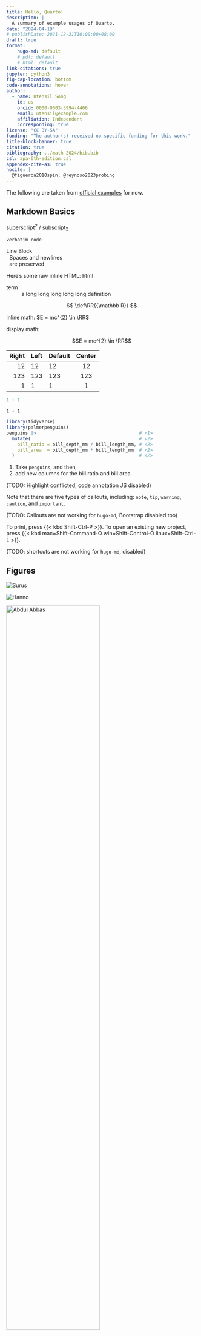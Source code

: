 ```yaml
---
title: Hello, Quarto!
description: | 
  A summary of example usages of Quarto.
date: "2024-04-19"
# publishDate: 2021-12-31T10:00:00+08:00
draft: true
format:
    hugo-md: default
    # pdf: default
    # html: default
link-citations: true
jupyter: python3
fig-cap-location: bottom
code-annotations: hover
author:
  - name: Utensil Song
    id: us
    orcid: 0000-0003-3994-4466
    email: utensil@example.com
    affiliation: Independent
    corresponding: true
license: "CC BY-SA"
funding: "The author(s) received no specific funding for this work."
title-block-banner: true
citation: true
bibliography: ../math-2024/bib.bib
csl: apa-6th-edition.csl
appendex-cite-as: true
nocite: |
  @figueroa2010spin, @reynoso2023probing
---
```


The following are taken from [official examples](https://quarto.org/docs/) for now. 

<!-- ```{=html}
<a href="./index.pdf" target="_blank" style="float: right; font-size: 12px; text-decoration: none;">📄 View as PDF</a>
``` -->

<!--more-->

## Markdown Basics

superscript^2^ / subscript~2~

`verbatim code`

| Line Block
|   Spaces and newlines
|   are preserved

Here's some raw inline HTML: `<a>html</a>`{=html}

term
: a long long long long long definition

::: {.hidden}
$$
 \def\RR{{\mathbb R}}
$$
:::

```{=latex}
\def\RR{{\mathbb R}}
```

inline math: $E = mc^{2} \in \RR$

display math:

$$E = mc^{2} \in \RR$$

| Right | Left | Default | Center |
|------:|:-----|---------|:------:|
|   12  |  12  |    12   |    12  |
|  123  |  123 |   123   |   123  |
|    1  |    1 |     1   |     1  |

```python
1 + 1
```

```.python
1 + 1
```

```r
library(tidyverse)
library(palmerpenguins)
penguins |>                                      # <1>
  mutate(                                        # <2>
    bill_ratio = bill_depth_mm / bill_length_mm, # <2>
    bill_area  = bill_depth_mm * bill_length_mm  # <2>
  )                                              # <2>
```

1. Take `penguins`, and then,
2. add new columns for the bill ratio and bill area.

(TODO: Highlight conflicted, code annotation JS disabled)

::: {.callout-tip #tip-example collapse="true" appearance="simple" icon="true"}
Note that there are five types of callouts, including: 
`note`, `tip`, `warning`, `caution`, and `important`.
:::

(TODO: Callouts are not working for `hugo-md`, Bootstrap disabled too)

To print, press {{< kbd Shift-Ctrl-P >}}. To open an existing new project, press {{< kbd mac=Shift-Command-O win=Shift-Control-O linux=Shift-Ctrl-L >}}.

(TODO: shortcuts are not working for `hugo-md`, disabled)

## Figures

<!-- ::: {#fig-elephants layout-ncol=2} -->

::: {#fig-elephants layout="[[50, -20, 30], [-15, 70, -15]]" layout-valign="bottom"}
![](https://quarto.org/docs/authoring/elephant.png "Surus"){#fig-surus}

![](https://quarto.org/docs/authoring/elephant.png "Hanno"){#fig-hanno}

[![](https://quarto.org/docs/authoring/elephant.png "Abdul Abbas"){#fig-surus .lightbox width=70% fig-align="right"}](https://quarto.org)

<!-- [![](https://quarto.org/docs/authoring/elephant.png "Lin Wang")](https://quarto.org){#fig-hanno} -->

Famous Elephants
:::

<!-- ![](./image.tikz.tex) -->

## Scholarly Writing

### Citations

See [@baez2002octonions].

(TODO: citation linking and hover requires `link-citations: true` and extra hacking, see "PORTING NOTE" in `layouts/partials/quarto.html`)

### Footnotes

Here is a footnote reference,[^1] and another note with multiple blocks.[^longnote]

[^1]: Here is the footnote.

[^longnote]: Here's one with multiple blocks.

    Subsequent paragraphs are indented to show that they
belong to the previous footnote.

        { some.code }

    The whole paragraph can be indented, or just the first
    line.  In this way, multi-paragraph footnotes work like
    multi-paragraph list items.

This paragraph won't be part of the note, because it
isn't indented.

Here is an inline note.^[Inlines notes are easier to write,
since you don't have to pick an identifier and move down to
type the note.]

### Cross-References

For a demonstration of a line plot on a polar axis, see @fig-polar.

For tips on callouts, see @tip-example. (TODO: Not working for `hugo-md`)

## Literate programming

### Python

```python
#| label: fig-polar
#| fig-cap: "A line plot on a polar axis"
#| fig-subcap: 
#|   - "First"
#|   - "Second"
#| layout-ncol: 2

import numpy as np
import matplotlib.pyplot as plt

r = np.arange(0, 2, 0.01)
theta = 2 * np.pi * r

plt.plot([1,23,2,4])
plt.show()

fig, ax = plt.subplots(subplot_kw={'projection': 'polar'})
ax.plot(theta, r)
ax.set_rticks([0.5, 1, 1.5, 2])
ax.grid(True)
plt.show()
```

### Observable JS

The following example is taken from [Steven De Keninck's Animated Orbits](https://observablehq.com/@enkimute/animated-orbits) .

```ojs
Algebra = require('ganja.js@1.0.151')
```

```ojs
Algebra(3,0,1,()=>{
  var t=1, E=Math.E, sin=Math.sin, cos=Math.cos, PI=Math.PI;
  var f=(x,y)=> E**(x*PI*1e12)
               *E**(.5e01+sin(t)*sin(x*PI*6)*.25e01)
               *E**((x*2+y)*PI*1e13)
               *E**(cos(t*1.31)*0.2e01+sin(t*1.31)*0.2e03);
  f.dx=400; f.dy=5; 
  var camera=0e1+1, start=performance.now();
  return (this.graph(()=>{
    t=(performance.now()-start)/2234; 
    camera.set((1+1e03)* (Math.cos(t/4) + Math.sin(t/4)*1e13 )  );
    f.va=undefined;  // force re-evaluate of geometry ..
    return [0xff0088,f];
  },{camera,gl:1,animate:1,width:"100%",height:"600px"}));
    
})
```

## References

::: {#refs}
:::